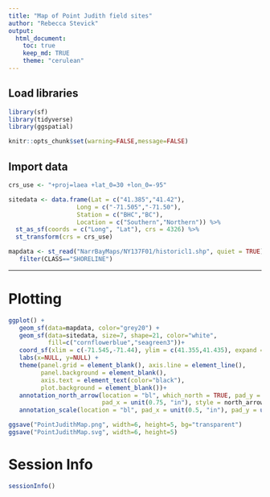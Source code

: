 ```yaml
---
title: "Map of Point Judith field sites"
author: "Rebecca Stevick"
output:
  html_document:
    toc: true
    keep_md: TRUE
    theme: "cerulean"
---
```


## Load libraries

```r

library(sf)
library(tidyverse)
library(ggspatial)

knitr::opts_chunk$set(warning=FALSE,message=FALSE)

```

## Import data

```r


crs_use <- "+proj=laea +lat_0=30 +lon_0=-95"

sitedata <- data.frame(Lat = c("41.385","41.42"),
                   Long = c("-71.505","-71.50"),
                   Station = c("BHC","BC"),
                   Location = c("Southern","Northern")) %>% 
  st_as_sf(coords = c("Long", "Lat"), crs = 4326) %>% 
  st_transform(crs = crs_use)

mapdata <- st_read("NarrBayMaps/NY137F01/historicl1.shp", quiet = TRUE) %>% 
   filter(CLASS=="SHORELINE")

```

------------------------------------------------------------------------


# Plotting

```r

ggplot() + 
   geom_sf(data=mapdata, color="grey20") +
   geom_sf(data=sitedata, size=7, shape=21, color="white", 
           fill=c("cornflowerblue","seagreen3"))+
   coord_sf(xlim = c(-71.545,-71.44), ylim = c(41.355,41.435), expand = FALSE) + 
   labs(x=NULL, y=NULL) +
   theme(panel.grid = element_blank(), axis.line = element_line(),
         panel.background = element_blank(),
         axis.text = element_text(color="black"),
         plot.background = element_blank())+
   annotation_north_arrow(location = "bl", which_north = TRUE, pad_y = unit(0.3, "in"),
                          pad_x = unit(0.75, "in"), style = north_arrow_fancy_orienteering)+
   annotation_scale(location = "bl", pad_x = unit(0.5, "in"), pad_y = unit(0.2, "in"), width_hint = 0.3)

ggsave("PointJudithMap.png", width=6, height=5, bg="transparent")
ggsave("PointJudithMap.svg", width=6, height=5)

```


# Session Info

```r

sessionInfo()

```